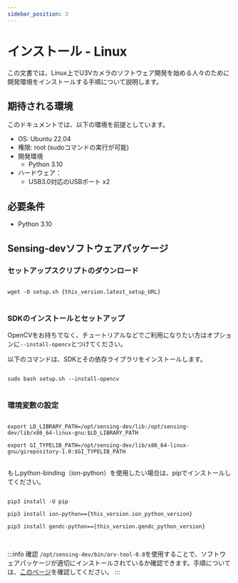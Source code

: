 ```yaml
---
sidebar_position: 3
---
```



# インストール - Linux

この文書では、Linux上でU3Vカメラのソフトウェア開発を始める人々のために開発環境をインストールする手順について説明します。

## 期待される環境

このドキュメントでは、以下の環境を前提としています。

* OS: Ubuntu 22.04
* 権限: root (sudoコマンドの実行が可能)
* 開発環境
    * Python 3.10
* ハードウェア：
    * USB3.0対応のUSBポート x2

## 必要条件

* Python 3.10

## Sensing-devソフトウェアパッケージ

### セットアップスクリプトのダウンロード

<pre>
<code class="language-bash">
wget -O setup.sh {this_version.latest_setup_URL}
</code>
</pre>

### SDKのインストールとセットアップ

OpenCVをお持ちでなく、チュートリアルなどでご利用になりたい方はオプションに`--install-opencv`とつけてください。

以下のコマンドは、SDKとその依存ライブラリをインストールします。

<pre>
<code class="language-bash">
sudo bash setup.sh --install-opencv
</code>
</pre>

### 環境変数の設定

<pre>
<code class="language-bash">
export LD_LIBRARY_PATH=/opt/sensing-dev/lib:/opt/sensing-dev/lib/x86_64-linux-gnu:$LD_LIBRARY_PATH<br />
export GI_TYPELIB_PATH=/opt/sensing-dev/lib/x86_64-linux-gnu/girepository-1.0:$GI_TYPELIB_PATH
</code>
</pre>

もしpython-binding（ion-python）を使用したい場合は、pipでインストールしてください。

<pre>
<code class="language-bash">
pip3 install -U pip<br />
pip3 install ion-python=={this_version.ion_python_version}<br />
pip3 install gendc-python=={this_version.gendc_python_version}<br />
</code>
</pre>

:::info 確認
`/opt/sensing-dev/bin/arv-tool-0.8`を使用することで、ソフトウェアパッケージが適切にインストールされているか確認できます。手順については、[このページ](../external/aravis/arv-tools.md)を確認してください。
:::
